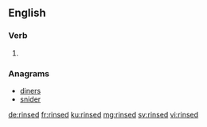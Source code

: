 ==English==

===Verb===
{{head|en|verb form}}

# {{en-past of|rinse}}

===Anagrams===
* [[diners#English|diners]]
* [[snider#English|snider]]

[[de:rinsed]]
[[fr:rinsed]]
[[ku:rinsed]]
[[mg:rinsed]]
[[sv:rinsed]]
[[vi:rinsed]]